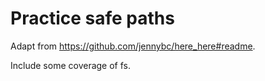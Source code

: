 # Practice safe paths

Adapt from <https://github.com/jennybc/here_here#readme>.

Include some coverage of fs.
